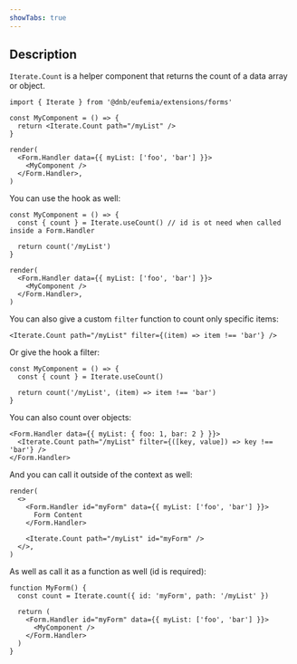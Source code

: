 ```yaml
---
showTabs: true
---
```


## Description

`Iterate.Count` is a helper component that returns the count of a data array or object.

```tsx
import { Iterate } from '@dnb/eufemia/extensions/forms'

const MyComponent = () => {
  return <Iterate.Count path="/myList" />
}

render(
  <Form.Handler data={{ myList: ['foo', 'bar'] }}>
    <MyComponent />
  </Form.Handler>,
)
```

You can use the hook as well:

```tsx
const MyComponent = () => {
  const { count } = Iterate.useCount() // id is ot need when called inside a Form.Handler

  return count('/myList')
}

render(
  <Form.Handler data={{ myList: ['foo', 'bar'] }}>
    <MyComponent />
  </Form.Handler>,
)
```

You can also give a custom `filter` function to count only specific items:

```tsx
<Iterate.Count path="/myList" filter={(item) => item !== 'bar'} />
```

Or give the hook a filter:

```tsx
const MyComponent = () => {
  const { count } = Iterate.useCount()

  return count('/myList', (item) => item !== 'bar')
}
```

You can also count over objects:

```tsx
<Form.Handler data={{ myList: { foo: 1, bar: 2 } }}>
  <Iterate.Count path="/myList" filter={([key, value]) => key !== 'bar'} />
</Form.Handler>
```

And you can call it outside of the context as well:

```tsx
render(
  <>
    <Form.Handler id="myForm" data={{ myList: ['foo', 'bar'] }}>
      Form Content
    </Form.Handler>

    <Iterate.Count path="/myList" id="myForm" />
  </>,
)
```

As well as call it as a function as well (id is required):

```tsx
function MyForm() {
  const count = Iterate.count({ id: 'myForm', path: '/myList' })

  return (
    <Form.Handler id="myForm" data={{ myList: ['foo', 'bar'] }}>
      <MyComponent />
    </Form.Handler>
  )
}
```

